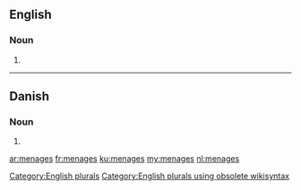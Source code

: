 ==English==

===Noun===
{{head|en}}

# {{plural of|menage}}

[[Category:English plurals]][[Category:English plurals using obsolete wikisyntax]]

----

==Danish==

===Noun===
{{head|da|noun form|g=c}}

# {{form of|genitive singular indefinite|menage|lang=da}}

[[ar:menages]]
[[fr:menages]]
[[ku:menages]]
[[my:menages]]
[[nl:menages]]